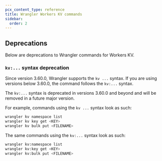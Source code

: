 ```yaml
---
pcx_content_type: reference
title: Wrangler Workers KV commands
sidebar:
  order: 2
---
```



<Render file="wrangler-commands/kv" product="workers"/>

## Deprecations

Below are deprecations to Wrangler commands for Workers KV.

### `kv:...` syntax deprecation

Since version 3.60.0, Wrangler supports the `kv ...` syntax. If you are using versions below 3.60.0, the command follows the `kv:...` syntax.

The `kv:...` syntax is deprecated in versions 3.60.0 and beyond and will be removed in a future major version.

For example, commands using the `kv ...` syntax look as such:

```sh
wrangler kv namespace list
wrangler kv key get <KEY>
wrangler kv bulk put <FILENAME>
```

The same commands using the `kv:...` syntax look as such:

```sh
wrangler kv:namespace list
wrangler kv:key get <KEY>
wrangler kv:bulk put <FILENAME>
```
